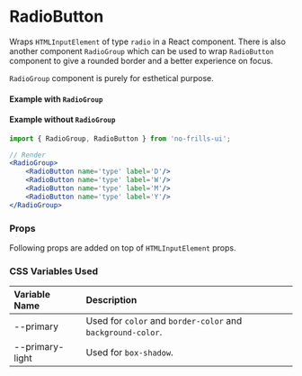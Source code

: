 
<Meta title='Declarative Components/RadioButton' component={RadioButton} />

# RadioButton

Wraps `HTMLInputElement` of type `radio` in a React component. There is also another component `RadioGroup` which
can be used to wrap `RadioButton` component to give a rounded border and a better experience on focus.

`RadioGroup` component is purely for esthetical purpose.

#### Example with `RadioGroup`
<Preview>
    <RadioGroup>
        <RadioButton name='type' label='D'/>
        <RadioButton name='type' label='W'/>
        <RadioButton name='type' label='M' disabled />
        <RadioButton name='type' label='Y'/>
    </RadioGroup>
</Preview>

#### Example without `RadioGroup`
<Preview>
    <div>
        <RadioButton name='viewType' label='D'/>
        <RadioButton name='viewType' label='W'/>
        <RadioButton name='viewType' label='M' disabled />
        <RadioButton name='viewType' label='Y'/>
    </div>
</Preview>

```jsx
import { RadioGroup, RadioButton } from 'no-frills-ui';

// Render
<RadioGroup>
    <RadioButton name='type' label='D'/>
    <RadioButton name='type' label='W'/>
    <RadioButton name='type' label='M'/>
    <RadioButton name='type' label='Y'/>
</RadioGroup>
```
### Props
Following props are added on top of `HTMLInputElement` props.
<Props of={RadioButton} />

### CSS Variables Used

| Variable Name | Description |
| :- | :- |
| --primary | Used for `color` and `border-color` and `background-color`. |
| --primary-light | Used for `box-shadow`. |
